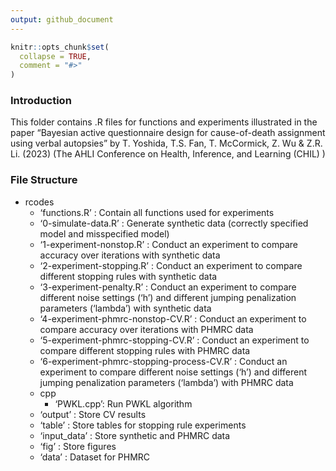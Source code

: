 ```yaml
---
output: github_document
---
```


<!-- README.md is generated from README.Rmd. Please edit that file -->

```r
knitr::opts_chunk$set(
  collapse = TRUE,
  comment = "#>"
)
```

### Introduction

This folder contains .R files for functions and experiments illustrated in the paper "Bayesian active questionnaire design for cause-of-death assignment using verbal autopsies" by T. Yoshida, T.S. Fan, T. McCormick, Z. Wu & Z.R. Li. (2023) (The AHLI Conference on Health, Inference, and Learning (CHIL) )

### File Structure

- rcodes
    - 'functions.R' : Contain all functions used for experiments
    - '0-simulate-data.R' : Generate synthetic data (correctly specified model and misspecified model)
    - '1-experiment-nonstop.R' : Conduct an experiment to compare accuracy over iterations with synthetic data
    - '2-experiment-stopping.R' : Conduct an experiment to compare different stopping rules with synthetic data
    - '3-experiment-penalty.R' : Conduct an experiment to compare different noise settings ('h') and different jumping penalization parameters ('lambda') with synthetic data
    - '4-experiment-phmrc-nonstop-CV.R' : Conduct an experiment to compare accuracy over iterations with PHMRC data
    - '5-experiment-phmrc-stopping-CV.R' : Conduct an experiment to compare different stopping rules with PHMRC data
    - '6-experiment-phmrc-stopping-process-CV.R' : Conduct an experiment to compare different noise settings ('h') and different jumping penalization parameters ('lambda') with PHMRC data
    - cpp
        - 'PWKL.cpp': Run PWKL algorithm
    - 'output' : Store CV results
    - 'table' : Store tables for stopping rule experiments
    - 'input_data' : Store synthetic and PHMRC data
    - 'fig' : Store figures 
    - 'data' : Dataset for PHMRC
    
